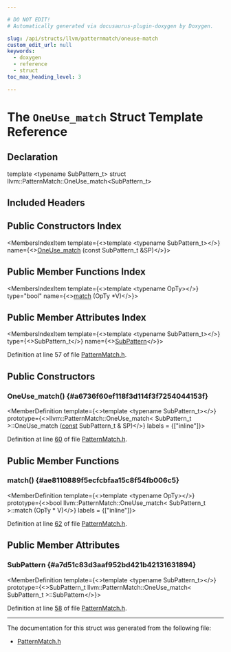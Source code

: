 ```yaml
---

# DO NOT EDIT!
# Automatically generated via docusaurus-plugin-doxygen by Doxygen.

slug: /api/structs/llvm/patternmatch/oneuse-match
custom_edit_url: null
keywords:
  - doxygen
  - reference
  - struct
toc_max_heading_level: 3

---
```





# The `OneUse_match` Struct Template Reference

<DoxygenPage pluginConfig={pluginConfig}>



## Declaration

<CodeBlock>template &lt;typename SubPattern&#95;t&gt;
struct llvm::PatternMatch::OneUse_match&lt;SubPattern&#95;t&gt;</CodeBlock>

## Included Headers

<IncludesList>
<IncludesListItem
  filePath="llvm/IR/PatternMatch.h"
  permalink="/docs/api/files/include/include/llvm/include/llvm/ir/patternmatch-h"
  isLocal="true" />
</IncludesList>

## Public Constructors Index

<MembersIndex>

<MembersIndexItem
  template={<>template &lt;typename SubPattern&#95;t&gt;</>}
  name={<><a href="#a6736f60ef118f3d114f3f7254044153f">OneUse&#95;match</a> (const SubPattern&#95;t &amp;SP)</>}>
</MembersIndexItem>

</MembersIndex>

## Public Member Functions Index

<MembersIndex>

<MembersIndexItem
  template={<>template &lt;typename OpTy&gt;</>}
  type="bool"
  name={<><a href="#ae8110889f5ecfcbfaa15c8f54fb006c5">match</a> (OpTy &#42;V)</>}>
</MembersIndexItem>

</MembersIndex>

## Public Member Attributes Index

<MembersIndex>

<MembersIndexItem
  template={<>template &lt;typename SubPattern&#95;t&gt;</>}
  type={<>SubPattern&#95;t</>}
  name={<><a href="#a7d51c83d3aaf952bd421b42131631894">SubPattern</a></>}>
</MembersIndexItem>

</MembersIndex>


Definition at line 57 of file <a href="/docs/api/files/include/include/llvm/include/llvm/ir/patternmatch-h">PatternMatch.h</a>.

<SectionDefinition>

## Public Constructors

### OneUse&#95;match() {#a6736f60ef118f3d114f3f7254044153f}

<MemberDefinition
  template={<>template &lt;typename SubPattern&#95;t&gt;</>}
  prototype={<>llvm::PatternMatch::OneUse&#95;match&lt; SubPattern&#95;t &gt;::OneUse&#95;match (<a href="/docs/api/files/lib/lib/target/lib/target/aarch64/aarch64promoteconstant-cpp/#a90f8350fecae261c25be85d38b451bff">const</a> SubPattern&#95;t &amp; SP)</>}
  labels = {["inline"]}>

Definition at line <a href="/docs/api/files/include/include/llvm/include/llvm/ir/patternmatch-h/#l00060">60</a> of file <a href="/docs/api/files/include/include/llvm/include/llvm/ir/patternmatch-h">PatternMatch.h</a>.
</MemberDefinition>

</SectionDefinition>

<SectionDefinition>

## Public Member Functions

### match() {#ae8110889f5ecfcbfaa15c8f54fb006c5}

<MemberDefinition
  template={<>template &lt;typename OpTy&gt;</>}
  prototype={<>bool llvm::PatternMatch::OneUse&#95;match&lt; SubPattern&#95;t &gt;::match (OpTy &#42; V)</>}
  labels = {["inline"]}>

Definition at line <a href="/docs/api/files/include/include/llvm/include/llvm/ir/patternmatch-h/#l00062">62</a> of file <a href="/docs/api/files/include/include/llvm/include/llvm/ir/patternmatch-h">PatternMatch.h</a>.
</MemberDefinition>

</SectionDefinition>

<SectionDefinition>

## Public Member Attributes

### SubPattern {#a7d51c83d3aaf952bd421b42131631894}

<MemberDefinition
  template={<>template &lt;typename SubPattern&#95;t&gt;</>}
  prototype={<>SubPattern&#95;t llvm::PatternMatch::OneUse&#95;match&lt; SubPattern&#95;t &gt;::SubPattern</>}>

Definition at line <a href="/docs/api/files/include/include/llvm/include/llvm/ir/patternmatch-h/#l00058">58</a> of file <a href="/docs/api/files/include/include/llvm/include/llvm/ir/patternmatch-h">PatternMatch.h</a>.
</MemberDefinition>

</SectionDefinition>

<hr/>

The documentation for this struct was generated from the following file:

<ul>
<li><a href="/docs/api/files/include/include/llvm/include/llvm/ir/patternmatch-h">PatternMatch.h</a></li>
</ul>

</DoxygenPage>
